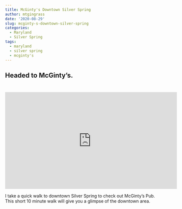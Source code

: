 ```yaml
---
title: McGinty's Downtown Silver Spring
author: mtgingrass
date: '2020-08-29'
slug: mcginty-s-downtown-silver-spring
categories:
  - Maryland
  - Silver Spring
tags:
  - maryland
  - silver spring
  - mcginty's
---
```


## Headed to McGinty's.<BR><BR>

<iframe width="560" height="315" src="https://www.youtube.com/embed/lUOv2IHVRl4" frameborder="0" allow="accelerometer; autoplay; encrypted-media; gyroscope; picture-in-picture" allowfullscreen></iframe>

I take a quick walk to downtown Silver Spring to check out McGinty's Pub. This short 10 minute walk will give you a glimpse of the downtown area. 
